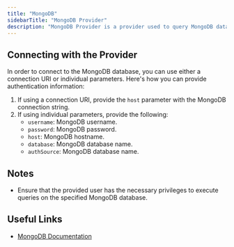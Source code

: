 ```yaml
---
title: "MongoDB"
sidebarTitle: "MongoDB Provider"
description: "MongoDB Provider is a provider used to query MongoDB databases"
---
```



<AutoGeneratedSnippet />


## Connecting with the Provider

In order to connect to the MongoDB database, you can use either a connection URI or individual parameters. Here's how you can provide authentication information:

1. If using a connection URI, provide the `host` parameter with the MongoDB connection string.
2. If using individual parameters, provide the following:
   - `username`: MongoDB username.
   - `password`: MongoDB password.
   - `host`: MongoDB hostname.
   - `database`: MongoDB database name.
   - `authSource`: MongoDB database name.

## Notes

- Ensure that the provided user has the necessary privileges to execute queries on the specified MongoDB database.

## Useful Links

- [MongoDB Documentation](https://docs.mongodb.com/)